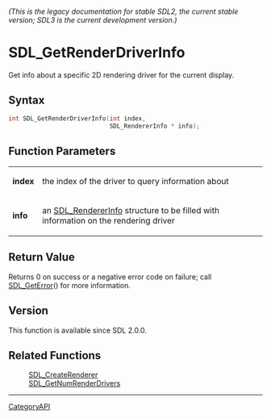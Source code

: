 ====== (This is the legacy documentation for stable SDL2, the current stable version; SDL3 is the current development version.) ======
= SDL_GetRenderDriverInfo =

Get info about a specific 2D rendering driver for the current display.

== Syntax ==

<syntaxhighlight lang='c'>
int SDL_GetRenderDriverInfo(int index,
                            SDL_RendererInfo * info);
</syntaxhighlight>

== Function Parameters ==

{|
|'''index'''
|the index of the driver to query information about
|-
|'''info'''
|an [[SDL_RendererInfo]] structure to be filled with information on the rendering driver
|}

== Return Value ==

Returns 0 on success or a negative error code on failure; call
[[SDL_GetError]]() for more information.

== Version ==

This function is available since SDL 2.0.0.

== Related Functions ==

:[[SDL_CreateRenderer]]
:[[SDL_GetNumRenderDrivers]]

----
[[CategoryAPI]]


